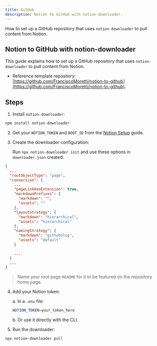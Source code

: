 ```yaml
---
title: GitHub
description: Notion to GitHub with notion-downloader.
---
```



How to set up a GitHub repository that uses `notion-downloader` to pull content from Notion.

## Notion to GitHub with notion-downloader

This guide explains how to set up a GitHub repository that uses `notion-downloader` to pull content from Notion.
- Reference template repository: [https://github.com/FranciscoMoretti/notion-to-github](https://github.com/FranciscoMoretti/notion-to-github).

## Steps

1. Install `notion-downloader`:

```bash 
npm install notion-downloader
```

2. Get your `NOTION_TOKEN` and `ROOT_ID` from the [Notion Setup](/docs/notion-setup/) guide.

3. Create the downloader configuration:

   Run `npx notion-downloader init` and use these options in `downloader.json` created:

```json
{
  ... 
  "rootObjectType": "page",
  "conversion": {
    ... 
    "pageLinkHasExtension": true,
    "markdownPrefixes": {
      "markdown": "",
      "assets": ""
    },
    "layoutStrategy": {
      "markdown": "hierarchical",
      "assets": "hierarchical"
    },
    "namingStrategy": {
      "markdown": "githubSlug",
      "assets": "default"
    }

    ...
  }
  ...
}
```

> Name your root page `README` for it to be featured on the repository home page.

4. Add your Notion token:

   a. In a `.env` file:
   ```bash
   NOTION_TOKEN=your_token_here
   ```

   b. Or use it directly with the CLI.  

5. Run the downloader:

```bash
npx notion-downloader pull
```















